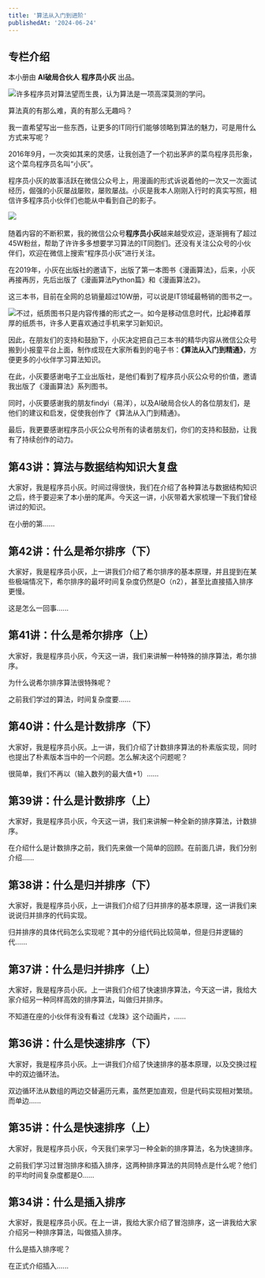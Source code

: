 ```yaml
---
title: '算法从入门到进阶'
publishedAt: '2024-06-24'
---
```


## 专栏介绍

本小册由 **AI破局合伙人** **程序员小灰** 出品。

![](https://static.xiaobot.net/file/2023-11-07/214076/419798e4f8d33a065eba486f9cffcc5b.png)许多程序员对算法望而生畏，认为算法是一项高深莫测的学问。

算法真的有那么难，真的有那么无趣吗？

我一直希望写出一些东西，让更多的IT同行们能够领略到算法的魅力，可是用什么方式来写呢？

2016年9月，一次突如其来的灵感，让我创造了一个初出茅庐的菜鸟程序员形象，这个菜鸟程序员名叫“小灰”。

程序员小灰的故事活跃在微信公众号上，用漫画的形式诉说着他的一次又一次面试经历，倔强的小灰屡战屡败，屡败屡战。小灰是我本人刚刚入行时的真实写照，相信许多程序员小伙伴们也能从中看到自己的影子。

![](https://static.xiaobot.net/file/2023-11-06/214076/9bcd96b52bb5b1c41131b4297f54e7c1.png) 

随着内容的不断积累，我的微信公众号**程序员小灰**越来越受欢迎，逐渐拥有了超过45W粉丝，帮助了许许多多想要学习算法的IT同胞们。还没有关注公众号的小伙伴们，欢迎在微信上搜索“程序员小灰”进行关注。

在2019年，小灰在出版社的邀请下，出版了第一本图书《漫画算法》，后来，小灰再接再厉，先后出版了《漫画算法Python篇》和《漫画算法2》。

这三本书，目前在全网的总销量超过10W册，可以说是IT领域最畅销的图书之一。

![](https://static.xiaobot.net/file/2023-11-06/214076/5796ae704c3739f99fd5f08280516858.png)不过，纸质图书只是内容传播的形式之一。如今是移动信息时代，比起捧着厚厚的纸质书，许多人更喜欢通过手机来学习新知识。

因此，在朋友们的支持和鼓励下，小灰决定把自己三本书的精华内容从微信公众号搬到小报童平台上面，制作成现在大家所看到的电子书：**《算法从入门到精通》**，方便更多的小伙伴学习算法知识。

在此，小灰要感谢电子工业出版社，是他们看到了程序员小灰公众号的价值，邀请我出版了《漫画算法》系列图书。

同时，小灰要感谢我的朋友findyi（易洋），以及AI破局合伙人的各位朋友们，是他们的建议和启发，促使我创作了《算法从入门到精通》。

最后，我更要感谢程序员小灰公众号所有的读者朋友们，你们的支持和鼓励，让我有了持续创作的动力。

## 第43讲：算法与数据结构知识大复盘
大家好，我是程序员小灰。时间过得很快，我们在介绍了各种算法与数据结构知识之后，终于要迎来了本小册的尾声。今天这一讲，小灰带着大家梳理一下我们曾经讲过的知识。

在小册的第......

## 第42讲：什么是希尔排序（下）
大家好，我是程序员小灰，上一讲我们介绍了希尔排序的基本原理，并且提到在某些极端情况下，希尔排序的最坏时间复杂度仍然是O（n2），甚至比直接插入排序更慢。

这是怎么一回事......

## 第41讲：什么是希尔排序（上）
大家好，我是程序员小灰，今天这一讲，我们来讲解一种特殊的排序算法，希尔排序。

为什么说希尔排序算法很特殊呢？

之前我们学过的算法，时间复杂度要......

## 第40讲：什么是计数排序（下）
大家好，我是程序员小灰。上一讲，我们介绍了计数排序算法的朴素版实现，同时也提出了朴素版本当中的一个问题。怎么解决这个问题呢？

很简单，我们不再以（输入数列的最大值+1）......

## 第39讲：什么是计数排序（上）
大家好，我是程序员小灰，今天这一讲，我们来讲解一种全新的排序算法，计数排序。

在介绍什么是计数排序之前，我们先来做一个简单的回顾。在前面几讲，我们分别介绍......

## 第38讲：什么是归并排序（下）
大家好，我是程序员小灰，上一讲我们介绍了归并排序的基本原理，这一讲我们来说说归并排序的代码实现。

归并排序的具体代码怎么实现呢？其中的分组代码比较简单，但是归并逻辑的代......

## 第37讲：什么是归并排序（上）
大家好，我是程序员小灰。上一讲我们介绍了快速排序算法，今天这一讲，我给大家介绍另一种同样高效的排序算法，叫做归并排序。

不知道在座的小伙伴有没有看过《龙珠》这个动画片，......

## 第36讲：什么是快速排序（下）
大家好，我是程序员小灰。上一讲我们介绍了快速排序的基本原理，以及交换过程中的双边循环法。

双边循环法从数组的两边交替遍历元素，虽然更加直观，但是代码实现相对繁琐。而单边......

## 第35讲：什么是快速排序（上）
大家好，我是程序员小灰，今天我们来学习一种全新的排序算法，名为快速排序。

之前我们学习过冒泡排序和插入排序，这两种排序算法的共同特点是什么呢？他们的平均时间复杂度都是O......

## 第34讲：什么是插入排序
大家好，我是程序员小灰。在上一讲，我给大家介绍了冒泡排序，这一讲我给大家介绍另一种排序算法，叫做插入排序。

什么是插入排序呢？

在正式介绍插入......

